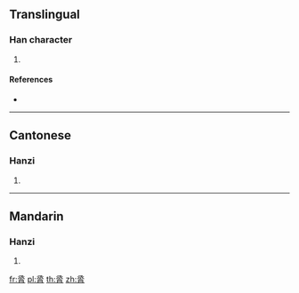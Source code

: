 {{character info/new}}
==Translingual==

===Han character===
{{Han char|rn=130|rad=肉|as=06|sn=10|four=17227|canj=NEMB}}

# {{defn|Han|sort=肉06}}

====References====
* {{Han ref|kx=0981.200|dkj=29459|dj=1434.010|hdz=32073.060|uh=8100|ud=33024|bh=D36F|bd=54127}}

----

==Cantonese==

===Hanzi===
{{yue-hanzi|jyut=|y=ching1}}

# {{defn|lang=yue|sort=肉06}}

----

==Mandarin==

===Hanzi===
{{cmn-hanzi|pin=[[chéng]] ([[cheng2]])|wg=ch'eng<sup>2</sup>}}

# {{defn|lang=cmn|sort=肉06}}

[[fr:脀]]
[[pl:脀]]
[[th:脀]]
[[zh:脀]]